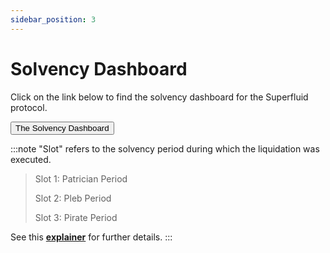 ```yaml
---
sidebar_position: 3
---
```


# Solvency Dashboard

Click on the link below to find the solvency dashboard for the Superfluid protocol.

<div style={{ textAlign: 'center', margin: '20px' }}>
  <a href="https://superfluid.metabaseapp.com/public/dashboard/a074474a-3c03-4368-84f9-a87761f5d902" target="_blank" rel="noopener noreferrer">
    <button class="button-50" role="button">The Solvency Dashboard</button>
  </a>
</div>


:::note
"Slot" refers to the solvency period during which the liquidation was executed.
> 
> Slot 1: Patrician Period
>
> Slot 2: Pleb Period
>
> Slot 3: Pirate Period
> 
See this [**explainer**](./liquidations-and-toga.mdx#patricians-plebs-and-pirates-3ps) for further details.
:::
